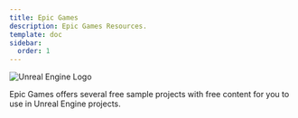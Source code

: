 ```yaml
---
title: Epic Games
description: Epic Games Resources.
template: doc
sidebar:
  order: 1
---
```



![Unreal Engine Logo](@assets/ue-logo.svg "Unreal Engine Logo")

Epic Games offers several free sample projects with free content for you to use in Unreal Engine projects.

<LinkCard title="Unreal Engine Website" href="https://www.unrealengine.com" />
<LinkCard
  title="Unreal Engine Documentation"
  href="https://dev.epicgames.com/documentation/unreal-engine"
/>
<LinkCard
  title="Download Unreal Engine"
  href="https://www.unrealengine.com/download"
/>
<LinkCard
  title="Epic Games Free Content"
  href="https://www.fab.com/sellers/Epic%20Games"
/>
